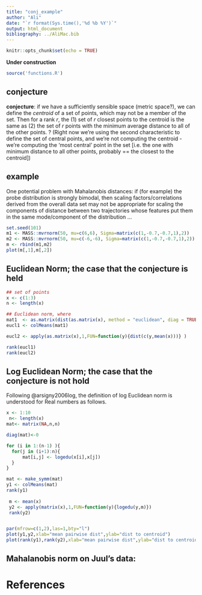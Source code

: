 ```yaml
---
title: "conj_example"
author: "Ali"
date: "`r format(Sys.time(),'%d %b %Y')`"
output: html_document
bibliography: ../AliMac.bib
---
```


```r
knitr::opts_chunk$set(echo = TRUE)
```

**Under construction**

```r
source('functions.R')
```

## conjecture


**conjecture**: if we have a sufficiently sensible space (metric space?), we can define the *centroid* of a set of points, which may not be a member of the set. Then for a rank $r$, the (1) set of $r$ closest points to the centroid is the same as (2) the set of $r$ points with the minimum average distance to all of the other points. ? (Right now we're using the second characteristic to define the set of central points, and we're not computing the centroid - we're computing the 'most central' point in the set [i.e. the one with minimum distance to all other points, probably == the closest to the centroid])

## example

One potential problem with Mahalanobis distances: if (for example) the probe distribution is
strongly bimodal, then scaling factors/correlations derived from the overall data set may
not be appropriate for scaling the components of distance between two trajectories whose features
put them in the same mode/component of the distribution ...

```r
set.seed(101)
m1 <- MASS::mvrnorm(50, mu=c(6,6), Sigma=matrix(c(1,-0.7,-0.7,1),2))
m2 <- MASS::mvrnorm(50, mu=c(-6,-6), Sigma=matrix(c(1,-0.7,-0.7,1),2))
m <- rbind(m1,m2)
plot(m[,1],m[,2])
```


## Euclidean Norm; the case that the conjecture is held
```r
## set of points
x <- c(1:3)
n <- length(x)

## Euclidean norm, where 
mat1  <- as.matrix(dist(as.matrix(x), method = "euclidean", diag = TRUE, upper = TRUE))
eucl1 <- colMeans(mat1)

eucl2 <- apply(as.matrix(x),1,FUN=function(y){dist(c(y,mean(x)))} )

rank(eucl1)
rank(eucl2)

```

## Log Euclidean Norm; the case that the conjecture is not hold

Following @arsigny2006log, the definition of log Euclidean norm is understood for Real numbers as follows. 

```r
x <- 1:10
 n<- length(x)
mat<- matrix(NA,n,n)

diag(mat)<-0 

for (i in 1:(n-1) ){
  for(j in (i+1):n){
      mat[i,j] <- logedu(x[i],x[j])
  }
}

mat <- make_symm(mat)
y1 <- colMeans(mat)
rank(y1)
  
 m <- mean(x)
 y2 <- apply(matrix(x),1,FUN=function(y){logedu(y,m)})
 rank(y2)


par(mfrow=c(1,2),las=1,bty="l")
plot(y1,y2,xlab="mean pairwise dist",ylab="dist to centroid")
plot(rank(y1),rank(y2),xlab="mean pairwise dist",ylab="dist to centroid")
```

## Mahalanobis norm on Juul's data:

# References





